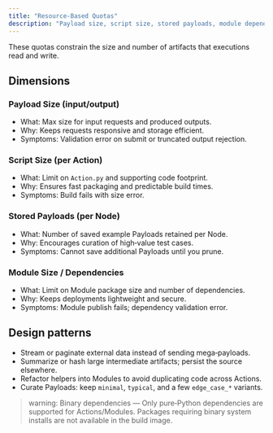 ```yaml
---
title: "Resource‑Based Quotas"
description: "Payload size, script size, stored payloads, module dependencies"
---
```


These quotas constrain the size and number of artifacts that executions read and write.

## Dimensions

### Payload Size (input/output)

- What: Max size for input requests and produced outputs.
- Why: Keeps requests responsive and storage efficient.
- Symptoms: Validation error on submit or truncated output rejection.

### Script Size (per Action)

- What: Limit on `Action.py` and supporting code footprint.
- Why: Ensures fast packaging and predictable build times.
- Symptoms: Build fails with size error.

### Stored Payloads (per Node)

- What: Number of saved example Payloads retained per Node.
- Why: Encourages curation of high‑value test cases.
- Symptoms: Cannot save additional Payloads until you prune.

### Module Size / Dependencies

- What: Limit on Module package size and number of dependencies.
- Why: Keeps deployments lightweight and secure.
- Symptoms: Module publish fails; dependency validation error.

## Design patterns

- Stream or paginate external data instead of sending mega‑payloads.
- Summarize or hash large intermediate artifacts; persist the source elsewhere.
- Refactor helpers into Modules to avoid duplicating code across Actions.
- Curate Payloads: keep `minimal`, `typical`, and a few `edge_case_*` variants.

> warning: Binary dependencies — Only pure‑Python dependencies are supported for Actions/Modules. Packages requiring binary system installs are not available in the build image.